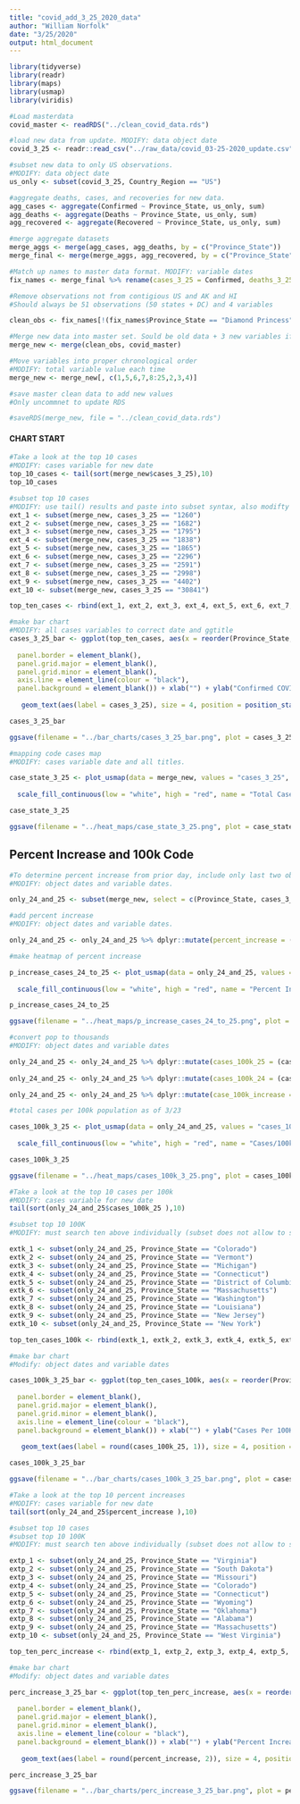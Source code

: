 ```yaml
---
title: "covid_add_3_25_2020_data"
author: "William Norfolk"
date: "3/25/2020"
output: html_document
---
```




```r
library(tidyverse)
library(readr)
library(maps)
library(usmap)
library(viridis)
```

```r
#Load masterdata
covid_master <- readRDS("../clean_covid_data.rds")
```


```r
#load new data from update. MODIFY: data object date
covid_3_25 <- readr::read_csv("../raw_data/covid_03-25-2020_update.csv")
```

```r
#subset new data to only US observations. 
#MODIFY: data object date
us_only <- subset(covid_3_25, Country_Region == "US")
```

```r
#aggregate deaths, cases, and recoveries for new data. 
agg_cases <- aggregate(Confirmed ~ Province_State, us_only, sum)
agg_deaths <- aggregate(Deaths ~ Province_State, us_only, sum)
agg_recovered <- aggregate(Recovered ~ Province_State, us_only, sum)
```

```r
#merge aggregate datasets
merge_aggs <- merge(agg_cases, agg_deaths, by = c("Province_State"))
merge_final <- merge(merge_aggs, agg_recovered, by = c("Province_State"))
```

```r
#Match up names to master data format. MODIFY: variable dates
fix_names <- merge_final %>% rename(cases_3_25 = Confirmed, deaths_3_25 = Deaths, recov_3_25 = Recovered)
```

```r
#Remove observations not from contigious US and AK and HI
#Should always be 51 observations (50 states + DC) and 4 variables

clean_obs <- fix_names[!(fix_names$Province_State == "Diamond Princess" | fix_names$Province_State == "Grand Princess" | fix_names$Province_State == "Guam" | fix_names$Province_State == "Puerto Rico" | fix_names$Province_State == "United States Virgin Islands" | fix_names$Province_State == "US" | fix_names$Province_State == "American Samoa" | fix_names$Province_State == "Northern Mariana Islands" | fix_names$Province_State == "Virgin Islands" | fix_names$Province_State == "Wuhan Evacuee" | fix_names$Province_State == "Recovered"),]
```

```r
#Merge new data into master set. Sould be old data + 3 new variables if successful
merge_new <- merge(clean_obs, covid_master)
```

```r
#Move variables into proper chronological order
#MODIFY: total variable value each time
merge_new <- merge_new[, c(1,5,6,7,8:25,2,3,4)]
```

```r
#save master clean data to add new values
#Only uncommnet to update RDS

#saveRDS(merge_new, file = "../clean_covid_data.rds")
```

#### CHART START

```r
#Take a look at the top 10 cases
#MODIFY: cases variable for new date
top_10_cases <- tail(sort(merge_new$cases_3_25),10)
top_10_cases
```

```r
#subset top 10 cases
#MODIFY: use tail() results and paste into subset syntax, also modifty cases date value
ext_1 <- subset(merge_new, cases_3_25 == "1260")
ext_2 <- subset(merge_new, cases_3_25 == "1682")
ext_3 <- subset(merge_new, cases_3_25 == "1795")
ext_4 <- subset(merge_new, cases_3_25 == "1838")
ext_5 <- subset(merge_new, cases_3_25 == "1865")
ext_6 <- subset(merge_new, cases_3_25 == "2296")
ext_7 <- subset(merge_new, cases_3_25 == "2591")
ext_8 <- subset(merge_new, cases_3_25 == "2998")
ext_9 <- subset(merge_new, cases_3_25 == "4402")
ext_10 <- subset(merge_new, cases_3_25 == "30841")

top_ten_cases <- rbind(ext_1, ext_2, ext_3, ext_4, ext_5, ext_6, ext_7, ext_8, ext_9, ext_10)
```

```r
#make bar chart
#MODIFY: all cases variables to correct date and ggtitle
cases_3_25_bar <- ggplot(top_ten_cases, aes(x = reorder(Province_State, -cases_3_25), cases_3_25)) + geom_bar(aes(fill = reorder(Province_State, -cases_3_25)),stat = "identity") + theme(axis.text.x = element_text(angle = 45, hjust = 1),
                                                                                                   legend.position = "none",                                                                        axis.text=element_text(size=10),
  panel.border = element_blank(),
  panel.grid.major = element_blank(),
  panel.grid.minor = element_blank(),
  axis.line = element_line(colour = "black"),
  panel.background = element_blank()) + xlab("") + ylab("Confirmed COVID-19 Cases") + ggtitle("Top Ten Confirmed COVID-19 Cases by State 3/25/2020") +
  
   geom_text(aes(label = cases_3_25), size = 4, position = position_stack(vjust = 0.8))

cases_3_25_bar 
```

```r
ggsave(filename = "../bar_charts/cases_3_25_bar.png", plot = cases_3_25_bar)
```

```r
#mapping code cases map
#MODIFY: cases variable date and all titles.

case_state_3_25 <- plot_usmap(data = merge_new, values = "cases_3_25", color = "black") + 
  
  scale_fill_continuous(low = "white", high = "red", name = "Total Cases", label = scales::comma) + theme(legend.position = "right", plot.title = element_text(color = "black", size = 15, face = "bold"), plot.subtitle = element_text(color = "black", size = 10, face = "italic")) + labs(title = "COVID-19 Confirmed Cases by State", subtitle = "Data as of: 3/25/2020")

case_state_3_25
```

```r
ggsave(filename = "../heat_maps/case_state_3_25.png", plot = case_state_3_25)
```

## Percent Increase and 100k Code

```r
#To determine percent increase from prior day, include only last two observations
#MODIFY: object dates and variable dates.

only_24_and_25 <- subset(merge_new, select = c(Province_State, cases_3_24, cases_3_25, fips, total_pop))
```


```r
#add percent increase
#MODIFY: object dates and variable dates.

only_24_and_25 <- only_24_and_25 %>% dplyr::mutate(percent_increase = (cases_3_25 - cases_3_24) / cases_3_25 * 100)
```

```r
#make heatmap of percent increase

p_increase_cases_24_to_25 <- plot_usmap(data = only_24_and_25, values = "percent_increase", color = "black") + 
  
  scale_fill_continuous(low = "white", high = "red", name = "Percent Increase", label = scales::comma) + theme(legend.position = "right", plot.title = element_text(color = "black", size = 15, face = "bold"), plot.subtitle = element_text(color = "black", size = 10, face = "italic")) + labs(title = "Percent Increase of Confirmed COVID-19 Cases by State", subtitle = "From: 3/24/2020-3/25/2020")

p_increase_cases_24_to_25
```

```r
ggsave(filename = "../heat_maps/p_increase_cases_24_to_25.png", plot = p_increase_cases_24_to_25)
```

```r
#convert pop to thousands
#MODIFY: object dates and variable dates

only_24_and_25 <- only_24_and_25 %>% dplyr::mutate(cases_100k_25 = (cases_3_25 / total_pop) *100000)
  
only_24_and_25 <- only_24_and_25 %>% dplyr::mutate(cases_100k_24 = (cases_3_24 / total_pop) * 100000)

only_24_and_25 <- only_24_and_25 %>% dplyr::mutate(case_100k_increase = (cases_100k_25 - cases_100k_24) / cases_100k_25 *100)

```

```r
#total cases per 100k population as of 3/23

cases_100k_3_25 <- plot_usmap(data = only_24_and_25, values = "cases_100k_25", color = "black") + 
  
  scale_fill_continuous(low = "white", high = "red", name = "Cases/100k Population", label = scales::comma) + theme(legend.position = "right", plot.title = element_text(color = "black", size = 15, face = "bold"), plot.subtitle = element_text(color = "black", size = 10, face = "italic")) + labs(title = "COVID-19 Confirmed Cases Per 100K Individuals by State", subtitle = "Data as of: 3/25/2020")

cases_100k_3_25
```

```r
ggsave(filename = "../heat_maps/cases_100k_3_25.png", plot = cases_100k_3_25)
```

```r
#Take a look at the top 10 cases per 100k
#MODIFY: cases variable for new date
tail(sort(only_24_and_25$cases_100k_25 ),10)
```


```r
#subset top 10 100K
#MODIFY: must search ten above individually (subset does not allow to select by these values for some reason...) and past the states in the code below.Also modify variable and object date names.

extk_1 <- subset(only_24_and_25, Province_State == "Colorado")
extk_2 <- subset(only_24_and_25, Province_State == "Vermont")
extk_3 <- subset(only_24_and_25, Province_State == "Michigan")
extk_4 <- subset(only_24_and_25, Province_State == "Connecticut")
extk_5 <- subset(only_24_and_25, Province_State == "District of Columbia")
extk_6 <- subset(only_24_and_25, Province_State == "Massachusetts")
extk_7 <- subset(only_24_and_25, Province_State == "Washington")
extk_8 <- subset(only_24_and_25, Province_State == "Louisiana")
extk_9 <- subset(only_24_and_25, Province_State == "New Jersey")
extk_10 <- subset(only_24_and_25, Province_State == "New York")

top_ten_cases_100k <- rbind(extk_1, extk_2, extk_3, extk_4, extk_5, extk_6, extk_7, extk_8, extk_9, extk_10)
```

```r
#make bar chart
#Modify: object dates and variable dates

cases_100k_3_25_bar <- ggplot(top_ten_cases_100k, aes(x = reorder(Province_State, -cases_100k_25), cases_100k_25)) + geom_bar(aes(fill = reorder(Province_State, -cases_100k_25)), stat = "identity") + theme(axis.text.x = element_text(angle = 45, hjust = 1),
                                                                                                   legend.position = "none",                                                                        axis.text=element_text(size=10),
  panel.border = element_blank(),
  panel.grid.major = element_blank(),
  panel.grid.minor = element_blank(),
  axis.line = element_line(colour = "black"),
  panel.background = element_blank()) + xlab("") + ylab("Cases Per 100K Individuals") + ggtitle("Top Ten COVID-19 Confirmed Cases Per 100K Individuals by State 3/25/2020") +
  
   geom_text(aes(label = round(cases_100k_25, 1)), size = 4, position = position_stack(vjust = 0.8))

cases_100k_3_25_bar
```

```r
ggsave(filename = "../bar_charts/cases_100k_3_25_bar.png", plot = cases_100k_3_25_bar)
```

```r
#Take a look at the top 10 percent increases
#MODIFY: cases variable for new date
tail(sort(only_24_and_25$percent_increase ),10)
```

```r
#subset top 10 cases
#subset top 10 100K
#MODIFY: must search ten above individually (subset does not allow to select by these values for some reason...) and past the states in the code below.Also modify variable and object date names.

extp_1 <- subset(only_24_and_25, Province_State == "Virginia")
extp_2 <- subset(only_24_and_25, Province_State == "South Dakota")
extp_3 <- subset(only_24_and_25, Province_State == "Missouri")
extp_4 <- subset(only_24_and_25, Province_State == "Colorado")
extp_5 <- subset(only_24_and_25, Province_State == "Connecticut")
extp_6 <- subset(only_24_and_25, Province_State == "Wyoming")
extp_7 <- subset(only_24_and_25, Province_State == "Oklahoma")
extp_8 <- subset(only_24_and_25, Province_State == "Alabama")
extp_9 <- subset(only_24_and_25, Province_State == "Massachusetts")
extp_10 <- subset(only_24_and_25, Province_State == "West Virginia")

top_ten_perc_increase <- rbind(extp_1, extp_2, extp_3, extp_4, extp_5, extp_6, extp_7, extp_8, extp_9, extp_10)
```

```r
#make bar chart
#Modify: object dates and variable dates

perc_increase_3_25_bar <- ggplot(top_ten_perc_increase, aes(x = reorder(Province_State, -percent_increase), percent_increase)) + geom_bar(aes(fill = reorder(Province_State, -percent_increase)), stat = "identity") + theme(axis.text.x = element_text(angle = 45, hjust = 1),
                                                                                                   legend.position = "none",                                                                        axis.text=element_text(size=10),
  panel.border = element_blank(),
  panel.grid.major = element_blank(),
  panel.grid.minor = element_blank(),
  axis.line = element_line(colour = "black"),
  panel.background = element_blank()) + xlab("") + ylab("Percent Increase") + ggtitle("COVID-19: Top Ten Percent Increase by State from 3/24/20-3/25/20") +
  
   geom_text(aes(label = round(percent_increase, 2)), size = 4, position = position_stack(vjust = 0.8))

perc_increase_3_25_bar
```

```r
ggsave(filename = "../bar_charts/perc_increase_3_25_bar.png", plot = perc_increase_3_25_bar)
```





